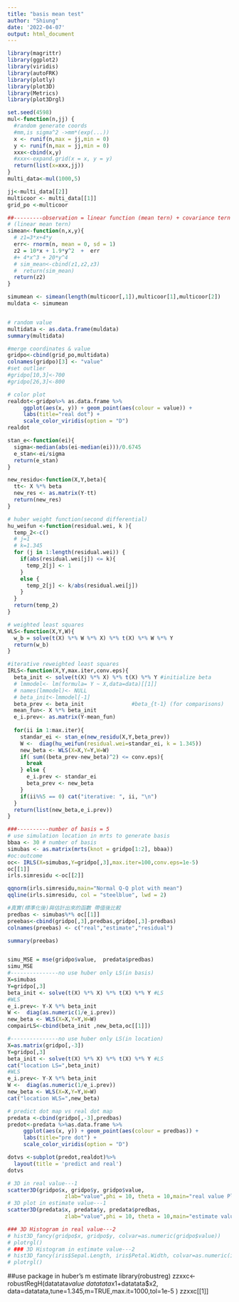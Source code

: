 ---
title: "basis mean test"
author: "Shiung"
date: '2022-04-07'
output: html_document
---

```{r setup, include=FALSE}
library(magrittr)
library(ggplot2)
library(viridis)
library(autoFRK)
library(plotly)
library(plot3D)
library(Metrics)
library(plot3Drgl)

set.seed(4598)
mul<-function(n,jj) {
  #random generate coords
  #mm,is sigma^2 ->mm*(exp(...))
  x <- runif(n,max = jj,min = 0)
  y <- runif(n,max = jj,min = 0)
  xxx<-cbind(x,y)
  #xxx<-expand.grid(x = x, y = y)
  return(list(x=xxx,jj)) 
}
multi_data<-mul(1000,5)

jj<-multi_data[[2]]
multicoor <- multi_data[[1]] 
grid_po <-multicoor

##---------observation = linear function (mean tern) + covariance tern
# (linear mean tern)
simean<-function(n,x,y){
  # z1=3*x+4*y
  err<- rnorm(n, mean = 0, sd = 1)
  z2 = 10*x + 1.9*y^2  +  err
  #+ 4*x^3 + 20*y^4
  # sim_mean<-cbind(z1,z2,z3)
  #  return(sim_mean)
  return(z2)
}

simumean <- simean(length(multicoor[,1]),multicoor[1],multicoor[2])
muldata <- simumean


# random value
multidata <- as.data.frame(muldata) 
summary(multidata)

#merge coordinates & value
gridpo<-cbind(grid_po,multidata)
colnames(gridpo)[3] <- "value"
#set outlier
#gridpo[10,3]<-700
#gridpo[26,3]<-800

# color plot
realdot<-gridpo%>% as.data.frame %>% 
     ggplot(aes(x, y)) + geom_point(aes(colour = value)) + 
     labs(title="real dot") + 
     scale_color_viridis(option = "D")
realdot

stan_e<-function(ei){
  sigma<-median(abs(ei-median(ei)))/0.6745
  e_stan<-ei/sigma   
  return(e_stan)
}

new_residu<-function(X,Y,beta){
  tt<- X %*% beta
  new_res <- as.matrix(Y-tt)
  return(new_res)
}

# huber weight function(second differential)
hu_weifun <-function(residual.wei, k ){
  temp_2<-c() 
  # j=1
  # k=1.345
  for (j in 1:length(residual.wei)) {
    if(abs(residual.wei[j]) <= k){
      temp_2[j] <- 1
    } 
    else {
      temp_2[j] <- k/abs(residual.wei[j])
    }
  }
  return(temp_2)
}

# weighted least squares
WLS<-function(X,Y,W){
  w_b = solve(t(X) %*% W %*% X) %*% t(X) %*% W %*% Y
  return(w_b)
}

#iterative reweighted least squares
IRLS<-function(X,Y,max.iter,conv.eps){
  beta_init <- solve(t(X) %*% X) %*% t(X) %*% Y #initialize beta
  # lmmodel<- lm(formula= Y ~ X,data=data)[[1]]
  # names(lmmodel)<- NULL
  # beta_init<-lmmodel[-1]
  beta_prev <- beta_init               #beta_{t-1} (for comparisons)
  mean_fun<- X %*% beta_init
  e_i.prev<- as.matrix(Y-mean_fun)
  
  for(ii in 1:max.iter){
    standar_ei <- stan_e(new_residu(X,Y,beta_prev)) 
    W <-  diag(hu_weifun(residual.wei=standar_ei, k = 1.345))
    new_beta <- WLS(X=X,Y=Y,W=W)
    if( sum((beta_prev-new_beta)^2) <= conv.eps){
      break
    } else {
      e_i.prev <- standar_ei
      beta_prev <- new_beta
    }
    if(ii%%5 == 0) cat("iterative: ", ii, "\n")
  }
  return(list(new_beta,e_i.prev)) 
}

###----------number of basis = 5
# use simulation location in mrts to generate basis
bbaa <- 30 # number of basis
simubas <- as.matrix(mrts(knot = gridpo[1:2], bbaa))
#oc:outcome
oc<- IRLS(X=simubas,Y=gridpo[,3],max.iter=100,conv.eps=1e-5)
oc[[1]]
irls.simresidu <-oc[[2]]

qqnorm(irls.simresidu,main="Normal Q-Q plot with mean")
qqline(irls.simresidu, col = "steelblue", lwd = 2)

#真實(標準化後)與估計出來的函數 帶值後比較
predbas <- simubas%*% oc[[1]]
preebas<-cbind(gridpo[,3],predbas,gridpo[,3]-predbas)
colnames(preebas) <- c("real","estimate","residual")

summary(preebas)


simu_MSE = mse(gridpo$value,  predata$predbas)
simu_MSE
#---------------no use huber only LS(in basis)
X=simubas
Y=gridpo[,3]
beta_init <- solve(t(X) %*% X) %*% t(X) %*% Y #LS
#WLS
e_i.prev<- Y-X %*% beta_init
W <-  diag(as.numeric(1/e_i.prev))
new_beta <- WLS(X=X,Y=Y,W=W)
compairLS<-cbind(beta_init ,new_beta,oc[[1]])

#---------------no use huber only LS(in location)
X=as.matrix(gridpo[,-3]) 
Y=gridpo[,3]
beta_init <- solve(t(X) %*% X) %*% t(X) %*% Y #LS
cat("location LS=",beta_init) 
#WLS
e_i.prev<- Y-X %*% beta_init
W <-  diag(as.numeric(1/e_i.prev))
new_beta <- WLS(X=X,Y=Y,W=W)
cat("location WLS=",new_beta)

# predict dot map vs real dot map
predata <-cbind(gridpo[,-3],predbas)
predot<-predata %>%as.data.frame %>% 
     ggplot(aes(x, y)) + geom_point(aes(colour = predbas)) + 
     labs(title="pre dot") +
     scale_color_viridis(option = "D")

dotvs <-subplot(predot,realdot)%>% 
  layout(title = 'predict and real')
dotvs

# 3D in real value---1
scatter3D(gridpo$x, gridpo$y, gridpo$value,
                  zlab="value",phi = 10, theta = 10,main="real value Plot")
# 3D plot in estimate value---1
scatter3D(predata$x, predata$y, predata$predbas,
                  zlab="value",phi = 10, theta = 10,main="estimate value Plot")

### 3D Histogram in real value---2
# hist3D_fancy(gridpo$x, gridpo$y, colvar=as.numeric(gridpo$value))
# plotrgl()
# ### 3D Histogram in estimate value---2
# hist3D_fancy(iris$Sepal.Length, iris$Petal.Width, colvar=as.numeric(iris$Species))
# plotrgl()

```

##use package in huber's m estimate
library(robustreg)
zzxxc<-robustRegH(datatata$value ~ datatata$x1+datatata$x2, data=datatata,tune=1.345,m=TRUE,max.it=1000,tol=1e-5 )
zzxxc[[1]]
